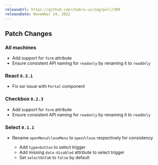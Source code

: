 ```yaml
---
releaseUrl: https://github.com/chakra-ui/zag/pull/399
releaseDate: November 24, 2022
---
```


## Patch Changes

### All machines

- Add support for `form` attribute
- Ensure consistent API naming for `readonly` by renaming it to `readOnly`

### React `0.3.1`

- Fix ssr issue with `Portal` component

### Checkbox `0.2.3`

- Add support for `form` attribute
- Ensure consistent API naming for `readonly` by renaming it to `readOnly`

### Select `0.1.1`

- Rename `openMenu`/`closeMenu` to `open`/`close` respectively for consistency

  - Add `type=button` to select trigger
  - Add missing `data-disabled` attribute to select trigger
  - Set `selectOnTab` to `false` by default
